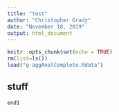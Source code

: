 ```yaml
---
title: "test"
author: "Christopher Grady"
date: "November 18, 2019"
output: html_document
---
```


```r
knitr::opts_chunk$set(echo = TRUE)
rm(list=ls())
load("g-aggAnalComplete.Rdata")
```

## stuff

```r
end1

```